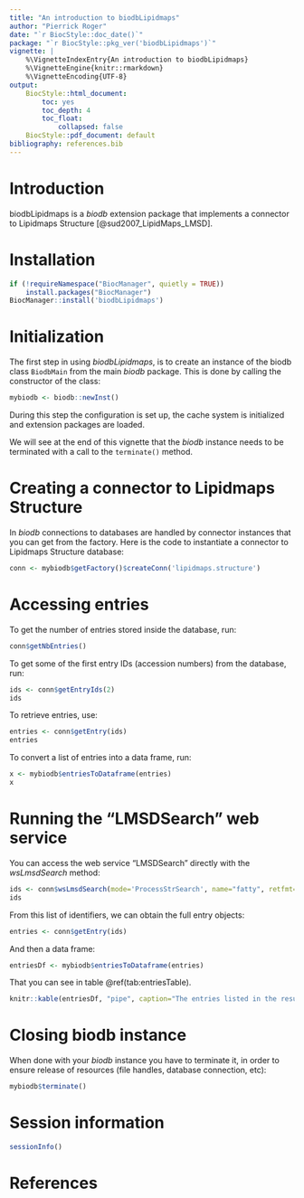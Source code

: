 ```yaml
---
title: "An introduction to biodbLipidmaps"
author: "Pierrick Roger"
date: "`r BiocStyle::doc_date()`"
package: "`r BiocStyle::pkg_ver('biodbLipidmaps')`"
vignette: |
    %\VignetteIndexEntry{An introduction to biodbLipidmaps}
    %\VignetteEngine{knitr::rmarkdown}
    %\VignetteEncoding{UTF-8}
output:
    BiocStyle::html_document:
        toc: yes
        toc_depth: 4
        toc_float:
            collapsed: false
    BiocStyle::pdf_document: default
bibliography: references.bib
---
```


# Introduction

biodbLipidmaps is a *biodb* extension package that implements a connector to
Lipidmaps Structure [@sud2007_LipidMaps_LMSD].

# Installation

```r
if (!requireNamespace("BiocManager", quietly = TRUE))
    install.packages("BiocManager")
BiocManager::install('biodbLipidmaps')
```

# Initialization

The first step in using *biodbLipidmaps*, is to create an instance of the biodb
class `BiodbMain` from the main *biodb* package. This is done by calling the
constructor of the class:
```r
mybiodb <- biodb::newInst()
```
During this step the configuration is set up, the cache system is initialized
and extension packages are loaded.

We will see at the end of this vignette that the *biodb* instance needs to be
terminated with a call to the `terminate()` method.

# Creating a connector to Lipidmaps Structure

In *biodb* connections to databases are handled by connector instances that
you can get from the factory.
Here is the code to instantiate a connector to Lipidmaps Structure database:
```r
conn <- mybiodb$getFactory()$createConn('lipidmaps.structure')
```

# Accessing entries

To get the number of entries stored inside the database, run:
```r
conn$getNbEntries()
```

To get some of the first entry IDs (accession numbers) from the database, run:
```r
ids <- conn$getEntryIds(2)
ids
```

To retrieve entries, use:
```r
entries <- conn$getEntry(ids)
entries
```

To convert a list of entries into a data frame, run:
```r
x <- mybiodb$entriesToDataframe(entries)
x
```

# Running the "LMSDSearch" web service

You can access the web service "LMSDSearch" directly with the *wsLmsdSearch*
method:
```r
ids <- conn$wsLmsdSearch(mode='ProcessStrSearch', name="fatty", retfmt="ids")
ids
```

From this list of identifiers, we can obtain the full entry objects:
```r
entries <- conn$getEntry(ids)
```

And then a data frame:
```r
entriesDf <- mybiodb$entriesToDataframe(entries)
```
That you can see in table \@ref(tab:entriesTable).

```r
knitr::kable(entriesDf, "pipe", caption="The entries listed in the result of the search.")
```

# Closing biodb instance

When done with your *biodb* instance you have to terminate it, in order to
ensure release of resources (file handles, database connection, etc):
```r
mybiodb$terminate()
```

# Session information

```r
sessionInfo()
```

# References
